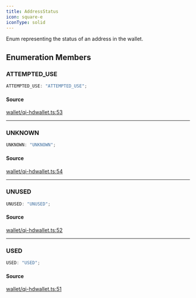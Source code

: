 ```yaml
---
title: AddressStatus
icon: square-e
iconType: solid
---
```


Enum representing the status of an address in the wallet.

## Enumeration Members

### ATTEMPTED\_USE

```ts
ATTEMPTED_USE: "ATTEMPTED_USE";
```

#### Source

[wallet/qi-hdwallet.ts:53](https://github.com/dominant-strategies/quais.js/blob/265429340b9a59debf8c98d9d1d84e14225d65d8/src/wallet/qi-hdwallet.ts#L53)

***

### UNKNOWN

```ts
UNKNOWN: "UNKNOWN";
```

#### Source

[wallet/qi-hdwallet.ts:54](https://github.com/dominant-strategies/quais.js/blob/265429340b9a59debf8c98d9d1d84e14225d65d8/src/wallet/qi-hdwallet.ts#L54)

***

### UNUSED

```ts
UNUSED: "UNUSED";
```

#### Source

[wallet/qi-hdwallet.ts:52](https://github.com/dominant-strategies/quais.js/blob/265429340b9a59debf8c98d9d1d84e14225d65d8/src/wallet/qi-hdwallet.ts#L52)

***

### USED

```ts
USED: "USED";
```

#### Source

[wallet/qi-hdwallet.ts:51](https://github.com/dominant-strategies/quais.js/blob/265429340b9a59debf8c98d9d1d84e14225d65d8/src/wallet/qi-hdwallet.ts#L51)
